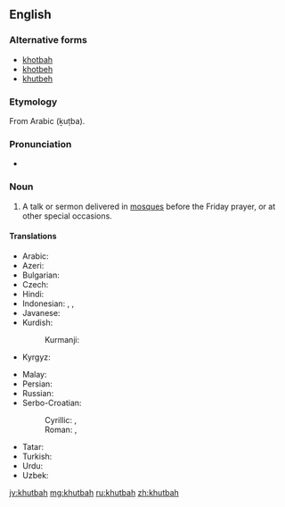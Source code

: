 ==English==

===Alternative forms===
* [[khotbah]]
* [[khotbeh]]
* [[khutbeh]]

===Etymology===
From Arabic {{l|ar|خطبة}} (ḵuṭba).

===Pronunciation===
* {{IPA|/ˈkʊtbə/}}

===Noun===
{{en-noun}}

# A talk or sermon delivered in [[mosque|mosques]] before the Friday prayer, or at other special occasions.

====Translations====
{{trans-top|talk or sermon delivered in mosques before the Friday prayer}}
* Arabic: {{t|ar|خطبة|tr=xuṭba|f}}
* Azeri: {{t|az|xütbə}}
* Bulgarian: {{t|bg|хутба|f}}
* Czech: {{t|cs|chutba|f}}
* Hindi: {{t|hi|ख़ुतबा|tr=xutbā|f}}
* Indonesian: {{t|id|khutbah}}, {{t|id|khotbah}}, {{t|id|kotbah}}
* Javanese: {{t|jv|kutbah}}
* Kurdish:
*: Kurmanji: {{t|ku|xutbe}}
* Kyrgyz: {{t|ky|кутпа}}
{{trans-mid}}
* Malay: {{t|ms|khutbah}}
* Persian: {{t|fa|خطبه|tr=xotbe}}
* Russian: {{t|ru|хутба|f}}
* Serbo-Croatian:
*: Cyrillic: {{t|sh|хутба|f}}, {{t|sh|худба|f}}
*: Roman: {{t|sh|hutba|f}}, {{t|sh|hudba|f}}
* Tatar: {{t|tt|хөтбә}}
* Turkish: {{t|tr|hutbe}}
* Urdu: {{t|ur|خطبہ|tr=xutba|f}}
* Uzbek: {{t|uz|xutba}}
{{trans-bottom}}

[[jv:khutbah]]
[[mg:khutbah]]
[[ru:khutbah]]
[[zh:khutbah]]